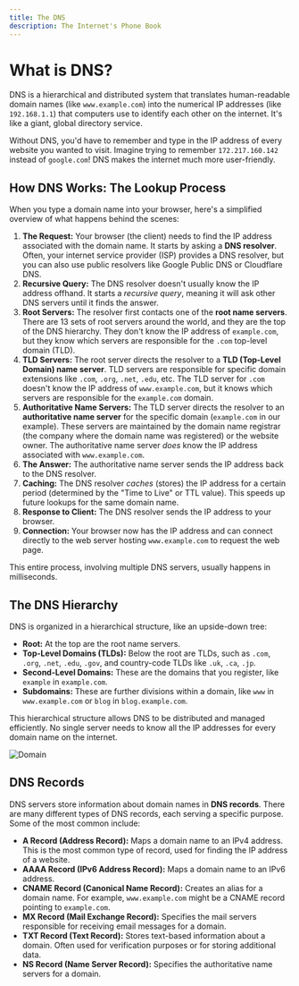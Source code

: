 ```yaml
---
title: The DNS
description: The Internet's Phone Book
---
```


# What is DNS?

DNS is a hierarchical and distributed system that translates human-readable domain names (like `www.example.com`) into the numerical IP addresses (like `192.168.1.1`) that computers use to identify each other on the internet.
It's like a giant, global directory service.

Without DNS, you'd have to remember and type in the IP address of every website you wanted to visit.
Imagine trying to remember `172.217.160.142` instead of `google.com`! DNS makes the internet much more user-friendly.

## How DNS Works: The Lookup Process

When you type a domain name into your browser, here's a simplified overview of what happens behind the scenes:

1.  **The Request:** Your browser (the client) needs to find the IP address associated with the domain name.
    It starts by asking a **DNS resolver**.
    Often, your internet service provider (ISP) provides a DNS resolver, but you can also use public resolvers like Google Public DNS or Cloudflare DNS.
2.  **Recursive Query:** The DNS resolver doesn't usually know the IP address offhand.
    It starts a _recursive query_, meaning it will ask other DNS servers until it finds the answer.
3.  **Root Servers:** The resolver first contacts one of the **root name servers**.
    There are 13 sets of root servers around the world, and they are the top of the DNS hierarchy.
    They don't know the IP address of `example.com`, but they know which servers are responsible for the `.com` top-level domain (TLD).
4.  **TLD Servers:** The root server directs the resolver to a **TLD (Top-Level Domain) name server**.
    TLD servers are responsible for specific domain extensions like `.com`, `.org`, `.net`, `.edu`, etc.
    The TLD server for `.com` doesn't know the IP address of `www.example.com`, but it knows which servers are responsible for the `example.com` domain.
5.  **Authoritative Name Servers:** The TLD server directs the resolver to an **authoritative name server** for the specific domain (`example.com` in our example).
    These servers are maintained by the domain name registrar (the company where the domain name was registered) or the website owner.
    The authoritative name server _does_ know the IP address associated with `www.example.com`.
6.  **The Answer:** The authoritative name server sends the IP address back to the DNS resolver.
7.  **Caching:** The DNS resolver _caches_ (stores) the IP address for a certain period (determined by the "Time to Live" or TTL value).
    This speeds up future lookups for the same domain name.
8.  **Response to Client:** The DNS resolver sends the IP address to your browser.
9.  **Connection:** Your browser now has the IP address and can connect directly to the web server hosting `www.example.com` to request the web page.

This entire process, involving multiple DNS servers, usually happens in milliseconds.

## The DNS Hierarchy

DNS is organized in a hierarchical structure, like an upside-down tree:

- **Root:** At the top are the root name servers.
- **Top-Level Domains (TLDs):** Below the root are TLDs, such as `.com`, `.org`, `.net`, `.edu`, `.gov`, and country-code TLDs like `.uk`, `.ca`, `.jp`.
- **Second-Level Domains:** These are the domains that you register, like `example` in `example.com`.
- **Subdomains:** These are further divisions within a domain, like `www` in `www.example.com` or `blog` in `blog.example.com`.

This hierarchical structure allows DNS to be distributed and managed efficiently.
No single server needs to know all the IP addresses for every domain name on the internet.

![Domain](https://i.postimg.cc/t43ry9cJ/domain.webp)

## DNS Records

DNS servers store information about domain names in **DNS records**.
There are many different types of DNS records, each serving a specific purpose.
Some of the most common include:

- **A Record (Address Record):** Maps a domain name to an IPv4 address.
  This is the most common type of record, used for finding the IP address of a website.
- **AAAA Record (IPv6 Address Record):** Maps a domain name to an IPv6 address.
- **CNAME Record (Canonical Name Record):** Creates an alias for a domain name.
  For example, `www.example.com` might be a CNAME record pointing to `example.com`.
- **MX Record (Mail Exchange Record):** Specifies the mail servers responsible for receiving email messages for a domain.
- **TXT Record (Text Record):** Stores text-based information about a domain.
  Often used for verification purposes or for storing additional data.
- **NS Record (Name Server Record):** Specifies the authoritative name servers for a domain.